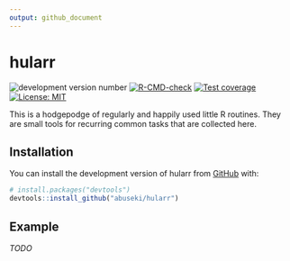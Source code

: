 ```yaml
---
output: github_document
---
```


<!-- README.md is generated from README.Rmd. Please edit that file -->


# hularr

<!-- badges: start -->
![development version number](https://img.shields.io/github/r-package/v/abuseki/hularr)
[![R-CMD-check](https://github.com/abuseki/hularr/actions/workflows/R-CMD-check.yaml/badge.svg)](https://github.com/abuseki/hularr/actions/workflows/R-CMD-check.yaml)
[![Test coverage](https://github.com/abuseki/hularr/actions/workflows/test-coverage.yaml/badge.svg)](https://github.com/abuseki/hularr/actions/workflows/test-coverage.yaml)
[![License: MIT](https://img.shields.io/badge/License-MIT-yellow.svg)](https://choosealicense.com/licenses/mit/)
<!-- badges: end -->

This is a hodgepodge of regularly and happily used little R routines.
They are small tools for recurring common tasks that are collected here.


## Installation

You can install the development version of hularr from [GitHub](https://github.com/) with:

``` r
# install.packages("devtools")
devtools::install_github("abuseki/hularr")
```

## Example

*_TODO_*
